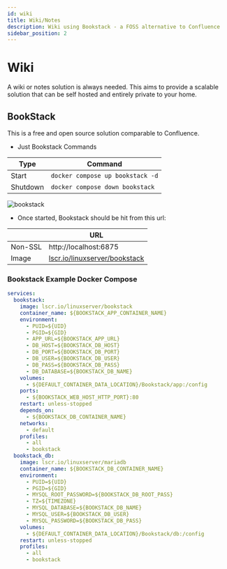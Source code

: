 ```yaml
---
id: wiki
title: Wiki/Notes
description: Wiki using Bookstack - a FOSS alternative to Confluence
sidebar_position: 2
---
```


# Wiki

A wiki or notes solution is always needed. This aims to provide a scalable solution that can be self hosted and entirely private to your home.

## BookStack

This is a free and open source solution comparable to Confluence.

- Just Bookstack Commands

| Type     | Command                          |
| -------- | -------------------------------- |
| Start    | `docker compose up bookstack -d` |
| Shutdown | `docker compose down bookstack`  |

<img src="/Home-Media-Docker/img/bookstack.png" alt="bookstack" />

- Once started, Bookstack should be hit from this url:

|         | URL                                                                                   |
| ------- | ------------------------------------------------------------------------------------- |
| Non-SSL | http://localhost:6875                                                                 |
| Image   | [lscr.io/linuxserver/bookstack](https://docs.linuxserver.io/images/docker-bookstack/) |

### Bookstack Example Docker Compose

```yml
services:
  bookstack:
    image: lscr.io/linuxserver/bookstack
    container_name: ${BOOKSTACK_APP_CONTAINER_NAME}
    environment:
      - PUID=${UID}
      - PGID=${GID}
      - APP_URL=${BOOKSTACK_APP_URL}
      - DB_HOST=${BOOKSTACK_DB_HOST}
      - DB_PORT=${BOOKSTACK_DB_PORT}
      - DB_USER=${BOOKSTACK_DB_USER}
      - DB_PASS=${BOOKSTACK_DB_PASS}
      - DB_DATABASE=${BOOKSTACK_DB_NAME}
    volumes:
      - ${DEFAULT_CONTAINER_DATA_LOCATION}/Bookstack/app:/config
    ports:
      - ${BOOKSTACK_WEB_HOST_HTTP_PORT}:80
    restart: unless-stopped
    depends_on:
      - ${BOOKSTACK_DB_CONTAINER_NAME}
    networks:
      - default
    profiles:
      - all
      - bookstack
  bookstack_db:
    image: lscr.io/linuxserver/mariadb
    container_name: ${BOOKSTACK_DB_CONTAINER_NAME}
    environment:
      - PUID=${UID}
      - PGID=${GID}
      - MYSQL_ROOT_PASSWORD=${BOOKSTACK_DB_ROOT_PASS}
      - TZ=${TIMEZONE}
      - MYSQL_DATABASE=${BOOKSTACK_DB_NAME}
      - MYSQL_USER=${BOOKSTACK_DB_USER}
      - MYSQL_PASSWORD=${BOOKSTACK_DB_PASS}
    volumes:
      - ${DEFAULT_CONTAINER_DATA_LOCATION}/Bookstack/db:/config
    restart: unless-stopped
    profiles:
      - all
      - bookstack
```
